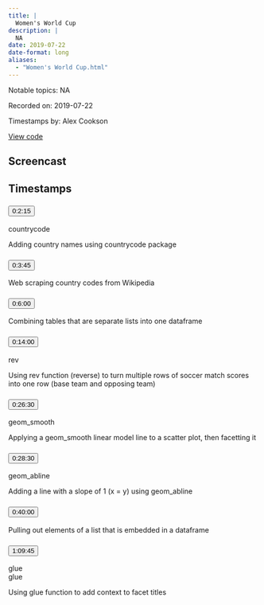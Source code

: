 ```yaml
---
title: |
  Women's World Cup
description: |
  NA
date: 2019-07-22
date-format: long
aliases:
  - "Women's World Cup.html"
---
```


Notable topics: NA

Recorded on: 2019-07-22

Timestamps by: Alex Cookson

[View code](https://github.com/dgrtwo/data-screencasts/blob/master/womens-world-cup.Rmd)

## Screencast

<div id="yt-player" data-video-id="ZOQSuapvHqA"></div>

## Timestamps

```{=html}
<div id="topics">
  <div class="topic">
    <h3 id="ts-135">
      <button class="btn btn-link btn-timestamp" onClick="playerSkipToTimestamp(135, this)">0:2:15</button>
    </h3>
    <div class="topic_badges"><div></div><div><span class="badge-packages badge bg-primary">countrycode</span></div></div>
    <div class="topic_description">
      <p>Adding country names using countrycode package</p>

    </div>
  </div>
  <div class="topic">
    <h3 id="ts-225">
      <button class="btn btn-link btn-timestamp" onClick="playerSkipToTimestamp(225, this)">0:3:45</button>
    </h3>
    <div class="topic_badges"><div></div><div></div></div>
    <div class="topic_description">
      <p>Web scraping country codes from Wikipedia</p>

    </div>
  </div>
  <div class="topic">
    <h3 id="ts-360">
      <button class="btn btn-link btn-timestamp" onClick="playerSkipToTimestamp(360, this)">0:6:00</button>
    </h3>
    <div class="topic_badges"><div></div><div></div></div>
    <div class="topic_description">
      <p>Combining tables that are separate lists into one dataframe</p>

    </div>
  </div>
  <div class="topic">
    <h3 id="ts-840">
      <button class="btn btn-link btn-timestamp" onClick="playerSkipToTimestamp(840, this)">0:14:00</button>
    </h3>
    <div class="topic_badges"><div><span class="badge-functions badge bg-info">rev</span></div><div></div></div>
    <div class="topic_description">
      <p>Using rev function (reverse) to turn multiple rows of soccer match scores into one row (base team and opposing team)</p>

    </div>
  </div>
  <div class="topic">
    <h3 id="ts-1590">
      <button class="btn btn-link btn-timestamp" onClick="playerSkipToTimestamp(1590, this)">0:26:30</button>
    </h3>
    <div class="topic_badges"><div><span class="badge-functions badge bg-info">geom_smooth</span></div><div></div></div>
    <div class="topic_description">
      <p>Applying a geom_smooth linear model line to a scatter plot, then facetting it</p>

    </div>
  </div>
  <div class="topic">
    <h3 id="ts-1710">
      <button class="btn btn-link btn-timestamp" onClick="playerSkipToTimestamp(1710, this)">0:28:30</button>
    </h3>
    <div class="topic_badges"><div><span class="badge-functions badge bg-info">geom_abline</span></div><div></div></div>
    <div class="topic_description">
      <p>Adding a line with a slope of 1 (x = y) using geom_abline</p>

    </div>
  </div>
  <div class="topic">
    <h3 id="ts-2400">
      <button class="btn btn-link btn-timestamp" onClick="playerSkipToTimestamp(2400, this)">0:40:00</button>
    </h3>
    <div class="topic_badges"><div></div><div></div></div>
    <div class="topic_description">
      <p>Pulling out elements of a list that is embedded in a dataframe</p>

    </div>
  </div>
  <div class="topic">
    <h3 id="ts-4185">
      <button class="btn btn-link btn-timestamp" onClick="playerSkipToTimestamp(4185, this)">1:09:45</button>
    </h3>
    <div class="topic_badges"><div><span class="badge-functions badge bg-info">glue</span></div><div><span class="badge-packages badge bg-primary">glue</span></div></div>
    <div class="topic_description">
      <p>Using glue function to add context to facet titles</p>

    </div>
  </div>
</div>
```
     
<script>
// 2. This code loads the IFrame Player API code asynchronously.
var tag = document.createElement("script");

tag.src = "https://www.youtube.com/iframe_api";
var firstScriptTag = document.getElementsByTagName("script")[0];
firstScriptTag.parentNode.insertBefore(tag, firstScriptTag);

// 3. This function creates an <iframe> (and YouTube player)
//    after the API code downloads.
var videoId = document.getElementById("yt-player").dataset.videoId;
var player;
function onYouTubeIframeAPIReady() {
  player = new YT.Player("yt-player", {
    height: "486",
    width: "864",
    videoId: videoId,
    playerVars: {
      "playsinline": 1
    },
    events: {
      onStateChange: function(event) {
        if (event.data == YT.PlayerState.PLAYING) {
          followTimestamps()
        }
      }
    }
  });
}

function playerSkipToTimestamp(seconds, tsElement) {
  player.seekTo(seconds, true)
  tsElement.scrollIntoView()
  document.getElementById("screencast").scrollIntoView()
}

const timestamps = Array.from(document.querySelectorAll('.topic h3[id^="ts-"]'))
  .map(el => el.id.replace('ts-', ''))

function followTimestamps() {
  if (player.getPlayerState() !== 1) {
    return
  }
  const currentTime = `${Math.floor(player.getCurrentTime())}`
  if (timestamps.includes(currentTime)) {
    const el = document.getElementById(`ts-${currentTime}`)
    if (el) {
      el.scrollIntoView()
      document.getElementById("screencast").scrollIntoView()
    }
  }
  setTimeout(followTimestamps, 1000)
}
</script>
